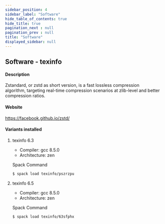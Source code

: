 ```yaml
---
sidebar_position: 4
sidebar_label: "Software"
hide_table_of_contents: true
hide_title: true
pagination_next : null
pagination_prev : null
title: "Software"
displayed_sidebar: null
---
```


## Software - texinfo


#### Description
Zstandard, or zstd as short version, is a fast lossless compression algorithm, targeting real-time compression scenarios at zlib-level and better compression ratios.

#### Website
https://facebook.github.io/zstd/

#### Variants installed

1. texinfo 6.3

    - Compiler: gcc 8.5.0
    - Architecture: zen

    Spack Command
    ```bash
    $ spack load texinfo/pszrzpu
    ```

2. texinfo 6.5

    - Compiler: gcc 8.5.0
    - Architecture: zen

    Spack Command
    ```bash
    $ spack load texinfo/63sfphx
    ```
